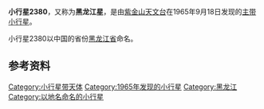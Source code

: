 {{Infobox Planet  
| name = 2380 Heilongjiang
| image = 
| caption = 
| discovery=yes | physical_characteristics = yes | bgcolour=#FFFFC0
| discovery_ref = 
| discoverer = [[紫金山天文台|紫金山天文台]]
| discovery_site = [[南京|南京]]
| discovered =  1965年9月18日
| mp_name = 2380
| alt_names = 1965 SN
| named_after = [[黑龙江省|黑龙江省]]
| mp_category=[[小行星带|主带]]
| orbit_ref = <ref>[http://ssd.jpl.nasa.gov/sbdb.cgi?sstr=2380+Heilongjiang JPL Small-Body Database 2380 Heilongjiang (1965 SN)]</ref>
| epoch = 2011年8月27日
| semimajor=
| perihelion=2.0611239[[天文单位|AU]]
| aphelion= 2.1918661AU
| eccentricity = 0.0596488
| period = 1185.2759100[[日|地球日]] 
| inclination=1.92242[[角度|°]]
| asc_node=324.68855°
| arg_peri=108.08814°
| mean_anomaly=1.10044°
| avg_speed=
 | dimensions=
 | mass=
 | density=
 | surface_grav=
 | escape_velocity=
 | rotation= 11.237小时
 | spectral_type= [[S-型小行星|S]]
 | magnitude=13.2
 | abs_magnitude=
 | albedo=
 | single_temperature=
}}
'''小行星2380'''，又称为'''黑龙江星'''，是由[[紫金山天文台|紫金山天文台]]在1965年9月18日发现的[[小行星带|主带]][[小行星|小行星]]。

小行星2380以中国的省份[[黑龙江省|黑龙江省]]命名。

== 参考资料 ==
{{Reflist}}

{{Minor Planet Number|(2379)[[小行星2379|小行星2379]]|(2381)[[小行星2381|小行星2381]]}}

[[Category:小行星带天体|Category:小行星带天体]]
[[Category:1965年发现的小行星|Category:1965年发现的小行星]]
[[Category:黑龙江|Category:黑龙江]]
[[Category:以地名命名的小行星|Category:以地名命名的小行星]]